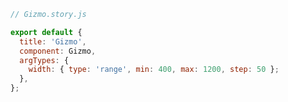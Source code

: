 ```js
// Gizmo.story.js

export default {
  title: 'Gizmo',
  component: Gizmo,
  argTypes: {
    width: { type: 'range', min: 400, max: 1200, step: 50 };
  },
};
```